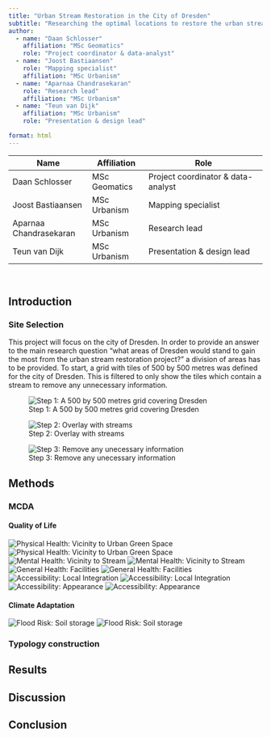 ```yaml
---
title: "Urban Stream Restoration in the City of Dresden"
subtitle: "Researching the optimal locations to restore the urban streams in order to improve the biodiversity, climate adaptivity and quality of life in the city of Dresden"
author:
  - name: "Daan Schlosser"
    affiliation: "MSc Geomatics"
    role: "Project coordinator & data-analyst"
  - name: "Joost Bastiaansen"
    role: "Mapping specialist"
    affiliation: "MSc Urbanism"
  - name: "Aparnaa Chandrasekaran"
    role: "Research lead"
    affiliation: "MSc Urbanism"
  - name: "Teun van Dijk"
    affiliation: "MSc Urbanism"
    role: "Presentation & design lead"

format: html
---
```


| Name                   | Affiliation     | Role                               |
|------------------------|-----------------|------------------------------------|
| Daan Schlosser         | MSc Geomatics   | Project coordinator & data-analyst |
| Joost Bastiaansen      | MSc Urbanism    | Mapping specialist                 |
| Aparnaa Chandrasekaran | MSc Urbanism    | Research lead                      |
| Teun van Dijk          | MSc Urbanism    | Presentation & design lead         |

<br>

## Introduction

### Site Selection
This project will focus on the city of Dresden. In order to provide an answer to the main research question “what areas of Dresden would stand to gain the most from the urban stream restoration project?” a division of areas has to be provided. To start, a grid with tiles of 500 by 500 metres was defined for the city of Dresden. This is filtered to only show the tiles which contain a stream to remove any unnecessary information.

![Step 1: A 500 by 500 metres grid covering Dresden](report_files\introduction\STEP1.png)


![Step 2: Overlay with streams](report_files\introduction\STEP2.png)


![Step 3: Remove any unecessary information](report_files\introduction\STEP3.png)

## Methods

### MCDA

#### Quality of Life
![Physical Health: Vicinity to Urban Green Space](images\quality_of_life\VicinityToUrbanGreenSpace.jpeg)
![Physical Health: Vicinity to Urban Green Space](images\quality_of_life\VicinityToUrbanGreenSpace_Grid.jpeg)
![Mental Health: Vicinity to Stream](images\quality_of_life\VicinityToStream.jpeg)
![Mental Health: Vicinity to Stream](images\quality_of_life\VicinityToStream_Grid.jpeg)
![General Health: Facilities](images\quality_of_life\Facilities.jpeg)
![General Health: Facilities](images\quality_of_life\Facilities_Grid.jpeg)
![Accessibility: Local Integration](images\quality_of_life\LocalIntegration.jpeg)
![Accessibility: Local Integration](images\quality_of_life\LocalIntegration_Grid.jpeg)
![Accessibility: Appearance](images\quality_of_life\Covered.jpeg)
![Accessibility: Appearance](images\quality_of_life\Covered_Grid.jpeg)

#### Climate Adaptation
![Flood Risk: Soil storage](images/climate_adaptation/1.1 Flood risk_ Analysis.jpg)
![Flood Risk: Soil storage](images/climate_adaptation/1.2 Flood risk_ MCDA Grid.jpg)

### Typology construction

## Results

## Discussion

## Conclusion

